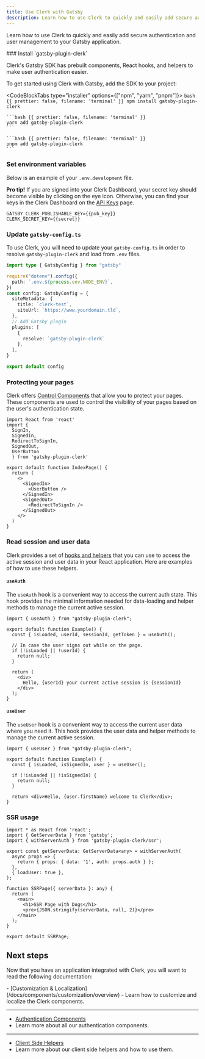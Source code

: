 ```yaml
---
title: Use Clerk with Gatsby
description: Learn how to use Clerk to quickly and easily add secure authentication and user management to your Gatsby application.
---
```


Learn how to use Clerk to quickly and easily add secure authentication and user management to your Gatsby application.

<Steps>
  ### Install `gatsby-plugin-clerk`

  Clerk's Gatsby SDK has prebuilt components, React hooks, and helpers to make user authentication easier.

  To get started using Clerk with Gatsby, add the SDK to your project:

  <CodeBlockTabs type="installer" options={["npm", "yarn", "pnpm"]}>
    ```bash {{ prettier: false, filename: 'terminal' }}
    npm install gatsby-plugin-clerk
    ```

    ```bash {{ prettier: false, filename: 'terminal' }}
    yarn add gatsby-plugin-clerk
    ```

    ```bash {{ prettier: false, filename: 'terminal' }}
    pnpm add gatsby-plugin-clerk
    ```
  </CodeBlockTabs>

  ### Set environment variables

  Below is an example of your `.env.development` file.

  **Pro tip!** If you are signed into your Clerk Dashboard, your secret key should become visible by clicking on the eye icon. Otherwise, you can find your keys in the Clerk Dashboard on the [API Keys](https://dashboard.clerk.com/last-active?path=api-keys) page.

  ```env {{ prettier: false, filename: '.env.development' }}
  GATSBY_CLERK_PUBLISHABLE_KEY={{pub_key}}
  CLERK_SECRET_KEY={{secret}}
  ```

  ### Update `gatsby-config.ts`

  To use Clerk, you will need to update your `gatsby-config.ts` in order to resolve `gatsby-plugin-clerk` and load from `.env` files.

  ```ts {{ prettier: false, filename: 'gatsby-config.ts' }}
  import type { GatsbyConfig } from "gatsby"

  require("dotenv").config({
    path: `.env.${process.env.NODE_ENV}`,
  })
  const config: GatsbyConfig = {
    siteMetadata: {
      title: `clerk-test`,
      siteUrl: `https://www.yourdomain.tld`,
    },
    // Add Gatsby plugin
    plugins: [
      {
        resolve: `gatsby-plugin-clerk`
      },
    ],
  }

  export default config
  ```

  ### Protecting your pages

  Clerk offers [Control Components](/docs/components/overview) that allow you to protect your pages. These components are used to control the visibility of your pages based on the user's authentication state.

  ```tsx {{ prettier: false, filename: 'src/pages/index.tsx' }}
  import React from 'react'
  import {
    SignIn,
    SignedIn,
    RedirectToSignIn,
    SignedOut,
    UserButton
    } from 'gatsby-plugin-clerk'

  export default function IndexPage() {
    return (
      <>
        <SignedIn>
          <UserButton />
        </SignedIn>
        <SignedOut>
          <RedirectToSignIn />
        </SignedOut>
      </>
    )
  }
  ```

  ### Read session and user data

  Clerk provides a set of [hooks and helpers](/docs/references/react/use-user) that you can use to access the active session and user data in your React application. Here are examples of how to use these helpers.

  #### `useAuth`

  The `useAuth` hook is a convenient way to access the current auth state. This hook provides the minimal information needed for data-loading and helper methods to manage the current active session.

  ```tsx {{ prettier: false, filename: 'src/pages/example.tsx' }}
  import { useAuth } from "gatsby-plugin-clerk";

  export default function Example() {
    const { isLoaded, userId, sessionId, getToken } = useAuth();

    // In case the user signs out while on the page.
    if (!isLoaded || !userId) {
      return null;
    }

    return (
      <div>
        Hello, {userId} your current active session is {sessionId}
      </div>
    );
  }
  ```

  #### `useUser`

  The `useUser` hook is a convenient way to access the current user data where you need it. This hook provides the user data and helper methods to manage the current active session.

  ```tsx {{ prettier: false, filename: 'src/pages/example.tsx' }}
  import { useUser } from "gatsby-plugin-clerk";

  export default function Example() {
    const { isLoaded, isSignedIn, user } = useUser();

    if (!isLoaded || !isSignedIn) {
      return null;
    }

    return <div>Hello, {user.firstName} welcome to Clerk</div>;
  }
  ```

  ### SSR usage

  ```tsx {{ prettier: false, filename: 'src/pages/SSRPage.tsx' }}
  import * as React from 'react';
  import { GetServerData } from 'gatsby';
  import { withServerAuth } from 'gatsby-plugin-clerk/ssr';

  export const getServerData: GetServerData<any> = withServerAuth(
    async props => {
      return { props: { data: '1', auth: props.auth } };
    },
    { loadUser: true },
  );

  function SSRPage({ serverData }: any) {
    return (
      <main>
        <h1>SSR Page with Dogs</h1>
        <pre>{JSON.stringify(serverData, null, 2)}</pre>
      </main>
    );
  }

  export default SSRPage;
  ```
</Steps>

## Next steps

Now that you have an application integrated with Clerk, you will want to read the following documentation:

<Cards>
  - [Customization & Localization](/docs/components/customization/overview)
  - Learn how to customize and localize the Clerk components.

  ---

  - [Authentication Components](/docs/components/authentication/sign-in)
  - Learn more about all our authentication components.

  ---

  - [Client Side Helpers](/docs/references/react/use-user)
  - Learn more about our client side helpers and how to use them.
</Cards>
